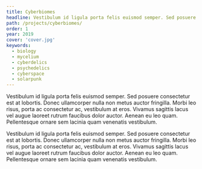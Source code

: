 ```yaml
---
title: Cyberbiomes
headline: Vestibulum id ligula porta felis euismod semper. Sed posuere consectetur est at lobortis. Donec ullamcorper nulla non metus auctor fringilla. Morbi leo risus, porta ac consectetur ac, vestibulum at eros. Vivamus sagittis lacus vel augue laoreet rutrum faucibus dolor auctor. Aenean eu leo quam. Pellentesque ornare sem lacinia quam venenatis vestibulum
path: /projects/cyberbiomes/
order: 1
year: 2019
cover: 'cover.jpg'
keywords:
  - biology
  - mycelium
  - cyberdelics
  - psychedelics
  - cyberspace
  - solarpunk
---
```



Vestibulum id ligula porta felis euismod semper. Sed posuere consectetur est at lobortis. Donec ullamcorper nulla non metus auctor fringilla. Morbi leo risus, porta ac consectetur ac, vestibulum at eros. Vivamus sagittis lacus vel augue laoreet rutrum faucibus dolor auctor. Aenean eu leo quam. Pellentesque ornare sem lacinia quam venenatis vestibulum.

Vestibulum id ligula porta felis euismod semper. Sed posuere consectetur est at lobortis. Donec ullamcorper nulla non metus auctor fringilla. Morbi leo risus, porta ac consectetur ac, vestibulum at eros. Vivamus sagittis lacus vel augue laoreet rutrum faucibus dolor auctor. Aenean eu leo quam. Pellentesque ornare sem lacinia quam venenatis vestibulum.
